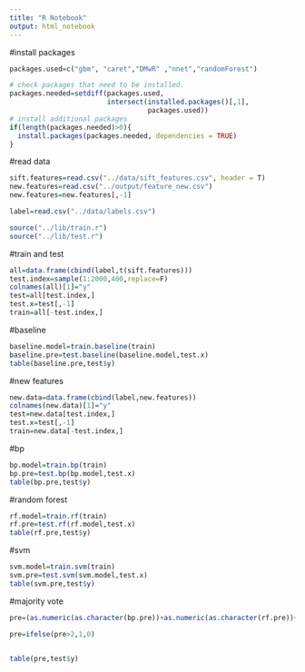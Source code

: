```yaml
---
title: "R Notebook"
output: html_notebook
---
```




#install packages
```r
packages.used=c("gbm", "caret","DMwR" ,"nnet","randomForest")

# check packages that need to be installed.
packages.needed=setdiff(packages.used, 
                        intersect(installed.packages()[,1], 
                                  packages.used))
# install additional packages
if(length(packages.needed)>0){
  install.packages(packages.needed, dependencies = TRUE)
}

```

#read data
```r
sift.features=read.csv("../data/sift_features.csv", header = T)
new.features=read.csv("../output/feature_new.csv")
new.features=new.features[,-1]

label=read.csv("../data/labels.csv")

source("../lib/train.r")
source("../lib/test.r")

```

#train and test 
```r
all=data.frame(cbind(label,t(sift.features)))
test.index=sample(1:2000,400,replace=F)
colnames(all)[1]="y"
test=all[test.index,]
test.x=test[,-1]
train=all[-test.index,]
```


#baseline
```r
baseline.model=train.baseline(train)
baseline.pre=test.baseline(baseline.model,test.x)
table(baseline.pre,test$y)


```

#new features
```r
new.data=data.frame(cbind(label,new.features))
colnames(new.data)[1]="y"
test=new.data[test.index,]
test.x=test[,-1]
train=new.data[-test.index,]
```

#bp
```r
bp.model=train.bp(train)
bp.pre=test.bp(bp.model,test.x)
table(bp.pre,test$y)
```

#random forest
```r
rf.model=train.rf(train)
rf.pre=test.rf(rf.model,test.x)
table(rf.pre,test$y)
```


#svm
```r
svm.model=train.svm(train)
svm.pre=test.svm(svm.model,test.x)
table(svm.pre,test$y)
```

#majority vote
```r
pre=(as.numeric(as.character(bp.pre))+as.numeric(as.character(rf.pre))+as.numeric(as.character(svm.pre)))

pre=ifelse(pre>2,1,0)


table(pre,test$y)

```


